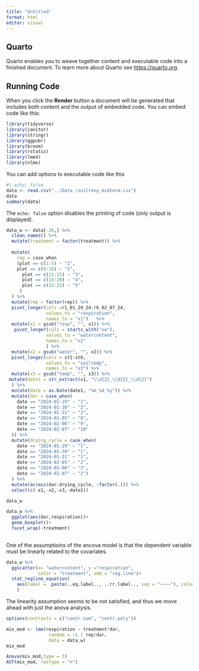 ```yaml
---
title: "Untitled"
format: html
editor: visual
---
```


## Quarto

Quarto enables you to weave together content and executable code into a finished document. To learn more about Quarto see <https://quarto.org>.

## Running Code

When you click the **Render** button a document will be generated that includes both content and the output of embedded code. You can embed code like this:

```r
library(tidyverse)
library(janitor)
library(stringr)
library(ggpubr)
library(broom)
library(rstatix)
library(lme4)
library(nlme)
```

You can add options to executable code like this

```r
#| echo: false
data <- read.csv("../Data /soilresp_midterm.csv")
data
summary(data)
```

The `echo: false` option disables the printing of code (only output is displayed).

```r
data_w <- data[-26,] %>% 
  clean_names() %>% 
  mutate(treatment = factor(treatment)) %>% 
  
  mutate(
    rep = case_when
    (plot == c(1:5) ~ "1",
    plot == c(6:10) ~ "2",
      plot == c(11:15) ~ "3",
      plot == c(16:20) ~ "4", 
      plot == c(21:25) ~ "5"
     )
  ) %>% 
  mutate(rep = factor(rep)) %>% 
  pivot_longer(cols =r1_01_29_24:r6_02_07_24,
               values_to = "respiration",
               names_to = "x1")   %>%
  mutate(x1 = gsub("resp", "", x1)) %>% 
   pivot_longer(cols = starts_with("sw"),
               values_to = "watercontent", 
               names_to = "x2"
               ) %>% 
  mutate(x2 = gsub("water", "", x2)) %>% 
  pivot_longer(cols = st1:st6,
               values_to = "soiltemp",
               names_to = "x3") %>% 
  mutate(x3 = gsub("temp", "", x3)) %>% 
 mutate(date1 = str_extract(x1, "\\d{2}_\\d{2}_\\d{2}")
  ) %>% 
  mutate(date = as.Date(date1, "%m_%d_%y")) %>% 
  mutate(dar = case_when(
    date == "2024-01-29" ~ "1",
    date == "2024-01-30" ~ "2", 
    date == "2024-01-31" ~ "3",
    date == "2024-02-05" ~ "8", 
    date == "2024-02-06" ~ "9",
    date == "2024-02-07" ~ "10"
  )) %>% 
  mutate(drying_cycle = case_when(
    date == "2024-01-29" ~ "1",
    date == "2024-01-30" ~ "1", 
    date == "2024-01-31" ~ "1",
    date == "2024-02-05" ~ "2", 
    date == "2024-02-06" ~ "2",
    date == "2024-02-07" ~ "2")
  ) %>% 
  mutate(across(dar:drying_cycle, ~factor(.))) %>% 
  select(c(-x1,-x2,-x3,-date1)) 

data_w
```


```r
data_w %>% 
  ggplot(aes(dar,respiration))+
  geom_boxplot()+
  facet_wrap(~treatment)
  
```
One of the assumptioins of the ancova model is that the dependent variable must be linearly related to the covariates. 
```r
data_w %>% 
  ggscatter(x= "watercontent", y ="respiration",
            color = "treatment", add = "reg.line")+
  stat_regline_equation(
    aes(label =  paste(..eq.label.., ..rr.label.., sep = "~~~~"), color = treatment)
    )
```
The linearity assumption seems to be not satisfied, and thus we move ahead with just the anova analysis. 

```r
options(contrasts = c("contr.sum", "contr.poly"))

mix_mod <- lme(respiration ~ treatment*dar,
                random = ~1 | rep/dar,
                data = data_w)
mix_mod
```

```r
Anova(mix_mod,type = 3)
ACF(mix_mod, resType = "n")
```

